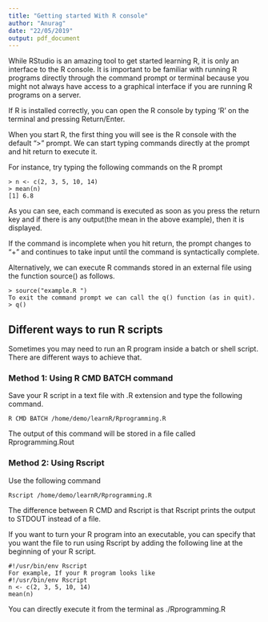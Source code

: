 ```yaml
---
title: "Getting started With R console"
author: "Anurag"
date: "22/05/2019"
output: pdf_document
---
```


While RStudio is an amazing tool to get started learning R, it is only an interface to the R console. It is important to be familiar with running R programs directly through the command prompt or terminal because you might not always have access to a graphical interface if you are running R programs on a server.

If R is installed correctly, you can open the R console by typing ‘R’ on the terminal and pressing Return/Enter.

When you start R, the first thing you will see is the R console with the default “>” prompt. We can start typing commands directly at the prompt and hit return to execute it.

For instance, try typing the following commands on the R prompt
```
> n <- c(2, 3, 5, 10, 14)
> mean(n)
[1] 6.8

```

As you can see, each command is executed as soon as you press the return key and if there is any output(the mean in the above example), then it is displayed.

If the command is incomplete when you hit return, the prompt changes to “+” and continues to take input until the command is syntactically complete.

Alternatively, we can execute R commands stored in an external file using the function source() as follows.
```
> source("example.R ")
To exit the command prompt we can call the q() function (as in quit).
> q()
```

## Different ways to run R scripts
Sometimes you may need to run an R program inside a batch or shell script. There are different ways to achieve that.

### Method 1: Using R CMD BATCH command
Save your R script in a text file with .R extension and type the following command.
```
R CMD BATCH /home/demo/learnR/Rprogramming.R
```
The output of this command will be stored in a file called Rprogramming.Rout

### Method 2: Using Rscript
Use the following command
```
Rscript /home/demo/learnR/Rprogramming.R
```

The difference between R CMD and Rscript is that Rscript prints the output to STDOUT instead of a file.

If you want to turn your R program into an executable, you can specify that you want the file to run using Rscript by adding the following line at the beginning of your R script.

```
#!/usr/bin/env Rscript
For example, If your R program looks like
#!/usr/bin/env Rscript
n <- c(2, 3, 5, 10, 14)
mean(n)
```

You can directly execute it from the terminal as ./Rprogramming.R

